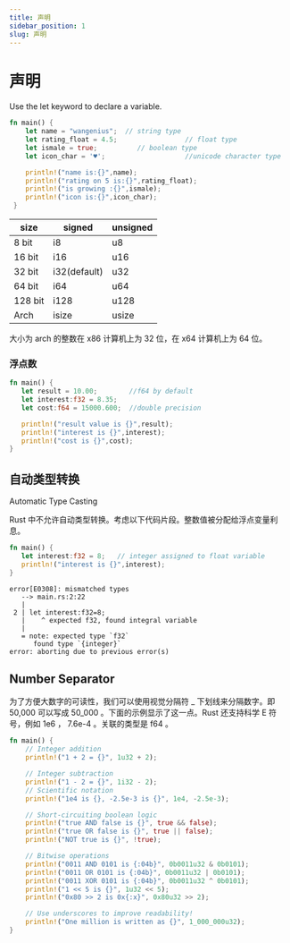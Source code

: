 ```yaml
---
title: 声明
sidebar_position: 1
slug: 声明
---
```


# 声明

Use the let keyword to declare a variable.

```rust
fn main() {
    let name = "wangenius";  // string type
    let rating_float = 4.5;                 // float type
    let ismale = true;          // boolean type
    let icon_char = '♥';                    //unicode character type

    println!("name is:{}",name);
    println!("rating on 5 is:{}",rating_float);
    println!("is growing :{}",ismale);
    println!("icon is:{}",icon_char);
 }
```

| size    | signed | unsigned |
| ------- | ------ | -------- |
| 8 bit   | i8     | u8       |
| 16 bit  | i16    | u16      |
| 32 bit  | i32(default)    | u32      |
| 64 bit  | i64    | u64      |
| 128 bit | i128   | u128     |
| Arch    | isize  | usize    |

大小为 arch 的整数在 x86 计算机上为 32 位，在 x64 计算机上为 64 位。

### 浮点数

```rust
fn main() {
   let result = 10.00;        //f64 by default
   let interest:f32 = 8.35;
   let cost:f64 = 15000.600;  //double precision

   println!("result value is {}",result);
   println!("interest is {}",interest);
   println!("cost is {}",cost);
}
```

## 自动类型转换
Automatic Type Casting

Rust 中不允许自动类型转换。考虑以下代码片段。整数值被分配给浮点变量利息。

```rust
fn main() {
   let interest:f32 = 8;   // integer assigned to float variable
   println!("interest is {}",interest);
}
```
```text title="output"
error[E0308]: mismatched types
   --> main.rs:2:22
   |
 2 | let interest:f32=8;
   |    ^ expected f32, found integral variable
   |
   = note: expected type `f32`
      found type `{integer}`
error: aborting due to previous error(s)
```
 
## Number Separator

为了方便大数字的可读性，我们可以使用视觉分隔符 _ 下划线来分隔数字。即 50,000 可以写成 50_000 。下面的示例显示了这一点。Rust 还支持科学 E 符号，例如 1e6 ， 7.6e-4 。关联的类型是 f64 。

```rust
fn main() {
    // Integer addition
    println!("1 + 2 = {}", 1u32 + 2);

    // Integer subtraction
    println!("1 - 2 = {}", 1i32 - 2);
    // Scientific notation
    println!("1e4 is {}, -2.5e-3 is {}", 1e4, -2.5e-3);

    // Short-circuiting boolean logic
    println!("true AND false is {}", true && false);
    println!("true OR false is {}", true || false);
    println!("NOT true is {}", !true);

    // Bitwise operations
    println!("0011 AND 0101 is {:04b}", 0b0011u32 & 0b0101);
    println!("0011 OR 0101 is {:04b}", 0b0011u32 | 0b0101);
    println!("0011 XOR 0101 is {:04b}", 0b0011u32 ^ 0b0101);
    println!("1 << 5 is {}", 1u32 << 5);
    println!("0x80 >> 2 is 0x{:x}", 0x80u32 >> 2);

    // Use underscores to improve readability!
    println!("One million is written as {}", 1_000_000u32);
}
```
